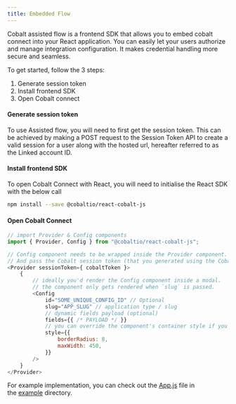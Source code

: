 ```yaml
---
title: Embedded Flow
---
```


Cobalt assisted flow is a frontend SDK that allows you to embed cobalt connect into your React application. You can easily let your users authorize and 
manage integration configuration. It makes credential handling more secure and seamless.

To get started, follow the 3 steps:
1. Generate session token
2. Install frontend SDK
3. Open Cobalt connect

#### Generate session token
To use Assisted flow, you will need to first get the session token. This can be achieved by making a POST request to the Session Token API to create a 
valid session for a user along with the hosted url, hereafter referred to as the Linked account ID.


#### Install frontend SDK
To open Cobalt Connect with React, you will need to initialise the React SDK with the below call 

```bash
npm install --save @cobaltio/react-cobalt-js
```

#### Open Cobalt Connect
```Javascript
// import Provider & Config components
import { Provider, Config } from "@cobaltio/react-cobalt-js";

// Config component needs to be wrapped inside the Provider component.
// And pass the Cobalt session token (that you generated using the Cobalt backend SDK) to the provider.
<Provider sessionToken={ cobaltToken }>
    {
        // ideally you'd render the Config component inside a modal.
        // the component only gets rendered when `slug` is passed.
        <Config
            id="SOME_UNIQUE_CONFIG_ID" // Optional
            slug="APP_SLUG" // application type / slug
            // dynamic fields payload (optional)
            fields={{ /* PAYLOAD */ }}
            // you can override the component's container style if you want
            style={{
                borderRadius: 8,
                maxWidth: 450,
            }}
        />
    }
</Provider>
```

For example implementation, you can check out the [App.js](https://github.com/gocobalt/react-cobalt-js/blob/main/example/src/App.js) file in the [example](https://github.com/gocobalt/react-cobalt-js/tree/main/example) directory.